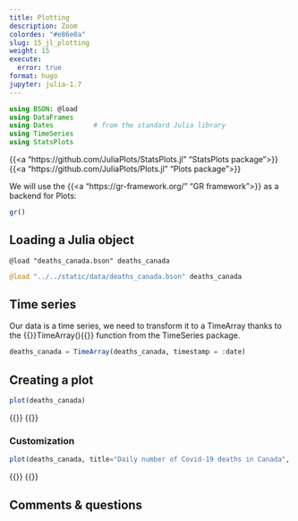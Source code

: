 ```yaml
---
title: Plotting
description: Zoom
colordes: "#e86e0a"
slug: 15_jl_plotting
weight: 15
execute:
  error: true
format: hugo
jupyter: julia-1.7
---
```


```julia
using BSON: @load
using DataFrames
using Dates          # from the standard Julia library
using TimeSeries
using StatsPlots
```

{{<a "https://github.com/JuliaPlots/StatsPlots.jl" "StatsPlots package">}} {{<a "https://github.com/JuliaPlots/Plots.jl" "Plots package">}}

We will use the {{<a "https://gr-framework.org/" "GR framework">}} as a backend for Plots:

```julia
gr()
```

## Loading a Julia object

```.julia
@load "deaths_canada.bson" deaths_canada
```
```julia
@load "../../static/data/deaths_canada.bson" deaths_canada
```

## Time series

Our data is a time series, we need to transform it to a TimeArray thanks to the {{<c>}}TimeArray(){{</c>}} function from the TimeSeries package.

```julia
deaths_canada = TimeArray(deaths_canada, timestamp = :date)
```

## Creating a plot

```julia
plot(deaths_canada)
```

{{<imgmshadow src="/15_jl_plotting_files/figure-gfm/cell-6-output-1.svg" title="" width="%" line-height="2.5rem">}}
{{</imgmshadow>}}

### Customization

```julia
plot(deaths_canada, title="Daily number of Covid-19 deaths in Canada", legend=false)
```

{{<imgmshadow src="/15_jl_plotting_files/figure-gfm/cell-7-output-1.svg" title="" width="%" line-height="2.5rem">}}
{{</imgmshadow>}}

## Comments & questions
